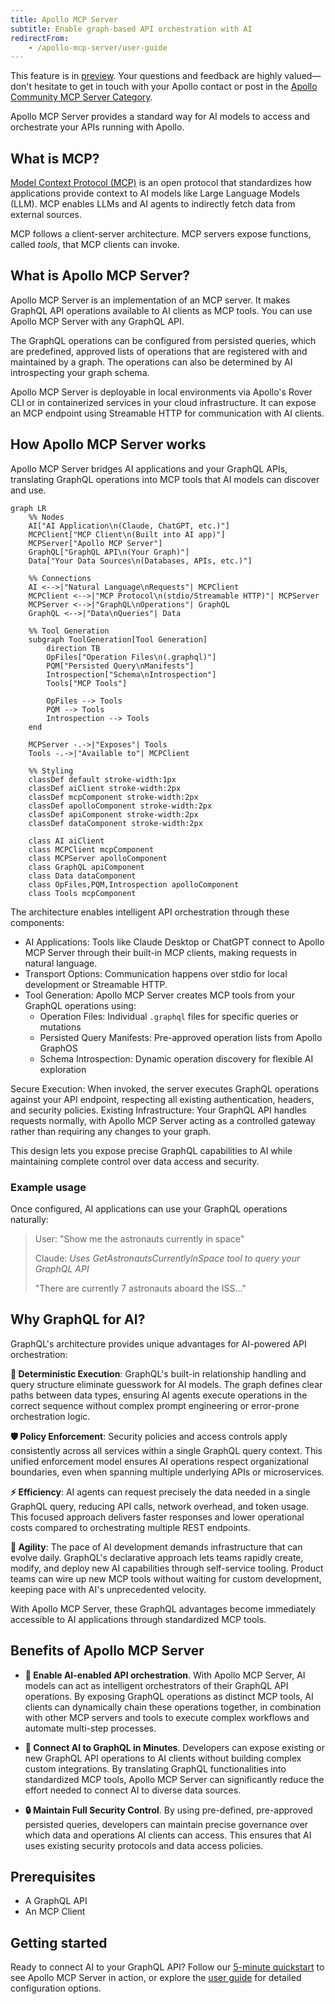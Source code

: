 ```yaml
---
title: Apollo MCP Server
subtitle: Enable graph-based API orchestration with AI
redirectFrom:
    - /apollo-mcp-server/user-guide
---
```


<PreviewFeature>

This feature is in [preview](/graphos/resources/feature-launch-stages#preview). Your questions and feedback are highly valued—don't hesitate to get in touch with your Apollo contact or post in the [Apollo Community MCP Server Category](https://community.apollographql.com/c/mcp-server/41).

</PreviewFeature>

Apollo MCP Server provides a standard way for AI models to access and orchestrate your APIs running with Apollo.

## What is MCP?

[Model Context Protocol (MCP)](https://modelcontextprotocol.io/introduction) is an open protocol that standardizes how applications provide context to AI models like Large Language Models (LLM). MCP enables LLMs and AI agents to indirectly fetch data from external sources.

MCP follows a client-server architecture. MCP servers expose functions, called _tools_, that MCP clients can invoke.

## What is Apollo MCP Server? 

Apollo MCP Server is an implementation of an MCP server. It makes GraphQL API operations available to AI clients as MCP tools. You can use Apollo MCP Server with any GraphQL API.

The GraphQL operations can be configured from persisted queries, which are predefined, approved lists of operations that are registered with and maintained by a graph. The operations can also be determined by AI introspecting your graph schema.

Apollo MCP Server is deployable in local environments via Apollo's Rover CLI or in containerized services in your cloud infrastructure. It can expose an MCP endpoint using Streamable HTTP for communication with AI clients.

## How Apollo MCP Server works

Apollo MCP Server bridges AI applications and your GraphQL APIs, translating GraphQL operations into MCP tools that AI models can discover and use.

```mermaid
graph LR
    %% Nodes
    AI["AI Application\n(Claude, ChatGPT, etc.)"]
    MCPClient["MCP Client\n(Built into AI app)"]
    MCPServer["Apollo MCP Server"]
    GraphQL["GraphQL API\n(Your Graph)"]
    Data["Your Data Sources\n(Databases, APIs, etc.)"]

    %% Connections
    AI <-->|"Natural Language\nRequests"| MCPClient
    MCPClient <-->|"MCP Protocol\n(stdio/Streamable HTTP)"| MCPServer
    MCPServer <-->|"GraphQL\nOperations"| GraphQL
    GraphQL <-->|"Data\nQueries"| Data

    %% Tool Generation
    subgraph ToolGeneration[Tool Generation]
        direction TB
        OpFiles["Operation Files\n(.graphql)"]
        PQM["Persisted Query\nManifests"]
        Introspection["Schema\nIntrospection"]
        Tools["MCP Tools"]
        
        OpFiles --> Tools
        PQM --> Tools
        Introspection --> Tools
    end

    MCPServer -.->|"Exposes"| Tools
    Tools -.->|"Available to"| MCPClient

    %% Styling
    classDef default stroke-width:1px
    classDef aiClient stroke-width:2px
    classDef mcpComponent stroke-width:2px
    classDef apolloComponent stroke-width:2px
    classDef apiComponent stroke-width:2px
    classDef dataComponent stroke-width:2px

    class AI aiClient
    class MCPClient mcpComponent
    class MCPServer apolloComponent
    class GraphQL apiComponent
    class Data dataComponent
    class OpFiles,PQM,Introspection apolloComponent
    class Tools mcpComponent
```

The architecture enables intelligent API orchestration through these components:

* AI Applications: Tools like Claude Desktop or ChatGPT connect to Apollo MCP Server through their built-in MCP clients, making requests in natural language.
* Transport Options: Communication happens over stdio for local development or Streamable HTTP. 
* Tool Generation: Apollo MCP Server creates MCP tools from your GraphQL operations using:
    * Operation Files: Individual `.graphql` files for specific queries or mutations
    * Persisted Query Manifests: Pre-approved operation lists from Apollo GraphOS
    * Schema Introspection: Dynamic operation discovery for flexible AI exploration

Secure Execution: When invoked, the server executes GraphQL operations against your API endpoint, respecting all existing authentication, headers, and security policies.
Existing Infrastructure: Your GraphQL API handles requests normally, with Apollo MCP Server acting as a controlled gateway rather than requiring any changes to your graph.

This design lets you expose precise GraphQL capabilities to AI while maintaining complete control over data access and security.

### Example usage

Once configured, AI applications can use your GraphQL operations naturally:

> User: "Show me the astronauts currently in space"
>
> Claude: *Uses GetAstronautsCurrentlyInSpace tool to query your GraphQL API*
>
> "There are currently 7 astronauts aboard the ISS..."

## Why GraphQL for AI?

GraphQL's architecture provides unique advantages for AI-powered API orchestration:

**🎯 Deterministic Execution**: GraphQL's built-in relationship handling and query structure eliminate guesswork for AI models. The graph defines clear paths between data types, ensuring AI agents execute operations in the correct sequence without complex prompt engineering or error-prone orchestration logic.

**🛡️ Policy Enforcement**: Security policies and access controls apply consistently across all services within a single GraphQL query context. This unified enforcement model ensures AI operations respect organizational boundaries, even when spanning multiple underlying APIs or microservices.

**⚡ Efficiency**: AI agents can request precisely the data needed in a single GraphQL query, reducing API calls, network overhead, and token usage. This focused approach delivers faster responses and lower operational costs compared to orchestrating multiple REST endpoints.

**🔄 Agility**: The pace of AI development demands infrastructure that can evolve daily. GraphQL's declarative approach lets teams rapidly create, modify, and deploy new AI capabilities through self-service tooling. Product teams can wire up new MCP tools without waiting for custom development, keeping pace with AI's unprecedented velocity.

With Apollo MCP Server, these GraphQL advantages become immediately accessible to AI applications through standardized MCP tools.

## Benefits of Apollo MCP Server

- **🤖 Enable AI-enabled API orchestration**. With Apollo MCP Server, AI models can act as intelligent orchestrators of their GraphQL API operations. By exposing GraphQL operations as distinct MCP tools, AI clients can dynamically chain these operations together, in combination with other MCP servers and tools to execute complex workflows and automate multi-step processes. 

- **🚀 Connect AI to GraphQL in Minutes**. Developers can expose existing or new GraphQL API operations to AI clients without building complex custom integrations. By translating GraphQL functionalities into standardized MCP tools, Apollo MCP Server can significantly reduce the effort needed to connect AI to diverse data sources.

- **🔒 Maintain Full Security Control**. By using pre-defined, pre-approved persisted queries, developers can maintain precise governance over which data and operations AI clients can access. This ensures that AI uses existing security protocols and data access policies.

## Prerequisites

- A GraphQL API
- An MCP Client

## Getting started

Ready to connect AI to your GraphQL API? Follow our [5-minute quickstart](/apollo-mcp-server/quickstart) to see Apollo MCP Server in action, or explore the [user guide](/apollo-mcp-server/guides) for detailed configuration options.

